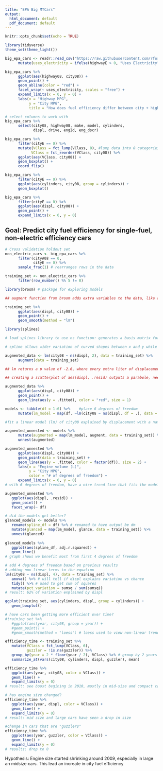 ```yaml
---
title: "EPA Big MTCars"
output:
  html_document: default
  pdf_document: default
---
```


```r
knitr::opts_chunk$set(echo = TRUE)
```

```r
library(tidyverse)
theme_set(theme_light())
```

```r
big_epa_cars <- readr::read_csv("https://raw.githubusercontent.com/rfordatascience/tidytuesday/master/data/2019/2019-10-15/big_epa_cars.csv") %>% 
      mutate(uses_electricity = ifelse(highwayE > 0, "Uses Electricity", "Doesn't Use Electricity"))
```


```r
big_epa_cars %>%
      ggplot(aes(highway08, city08)) + 
      geom_point() + 
      geom_abline(color = "red") +
      facet_wrap(~ uses_electricity, scales = "free") + 
      expand_limits(x = 0, y = 0) + 
      labs(x = "Highway MPG", 
           y = "City MPG", 
           title = "How does fuel efficiency differ between city + highway?")
```

```r
# select columns to work with
big_epa_cars %>%
      select(city08, highway08, make, model, cylinders, 
             displ, drive, engId, eng_dscr)
```

```r
big_epa_cars %>%
      filter(cityE == 0) %>%
      mutate(VClass = fct_lump(VClass, 8), #lump data into 8 categories
            VClass = fct_reorder(VClass, city08)) %>%
      ggplot(aes(VClass, city08)) + 
      geom_boxplot() + 
      coord_flip()

big_epa_cars %>%
      filter(cityE == 0) %>%
      ggplot(aes(cylinders, city08, group = cylinders)) + 
      geom_boxplot() 

big_epa_cars %>%
      filter(cityE == 0) %>%
      ggplot(aes(displ, city08)) + 
      geom_point() + 
      expand_limits(x = 0, y = 0)
```

## Goal: Predict city fuel efficiency for single-fuel, non-electric efficiency cars

```r
# Cross validation holdout set
non_electric_cars <- big_epa_cars %>%
      filter(cityA08 == 0, 
             cityE == 0) %>%
      sample_frac(1) # rearranges rows in the data

training_set <- non_electric_cars %>%
      filter(row_number() %% 5 != 0)
```

```r
library(broom) # package for exploring models

## augment function from broom adds extra variables to the data, like residual values

training_set %>%
      ggplot(aes(displ, city08)) + 
      geom_point() + 
      geom_smooth(method = "lm")

library(splines)

# load splines library to use ns function: generates a basis matrix for natural cubic splines (essentially makes data have 2 degrees of freedom)

# spline allows wider variation of curved shapes between x and y while still using a linear model

augmented_data <- lm(city08 ~ ns(displ, 2), data = training_set) %>%
      augment(data = training_set) 

## lm returns a p value of -2.6, where every extra liter of displacement reduces fuel efficiency by 2.6 mpg

## creating a scatterplot of aes(displ, .resid) outputs a parabole, need to have a random pattern to train our model, shows that a linear model is not a good fit for our data

augmented_data %>%
      ggplot(aes(displ, city08)) + 
      geom_point() + 
      geom_line(aes(y = .fitted), color = "red", size = 1)

models <- tibble(df = 1:6) %>%    #place 6 degrees of freedom
      mutate(lm_model = map(df, ~lm(city08 ~ ns(displ, df = .), data = training_set)))

#fit a linear model (lm) of city08 explained by displacement with a natural cubic spline with several degrees of freedom, similar to code used earlier but with different degrees of freedom

augmented_unnested <- models %>%
      mutate(augmented = map(lm_model, augment, data = training_set)) %>% 
      unnest(augmented)

augmented_unnested %>% 
      ggplot(aes(displ, city08)) + 
      geom_point(data = training_set) + 
      geom_line(aes(y = .fitted, color = factor(df)), size = 2) +
      labs(x = "Engine volume (L)", 
           y = "City MPG", 
           color = "# of degrees of freedom") + 
      expand_limits(x = 0, y = 0)
# with 6 degrees of freedom, have a nice trend line that fits the model

augmented_unnested %>% 
   ggplot(aes(displ, .resid)) + 
   geom_point() + 
   facet_wrap(~ df)

# did the models get better?
glanced_models <- models %>% 
   rename(spline_df = df) %>% # renamed to have output be dm
   mutate(glanced = map(lm_model, glance, data = training_set)) %>% 
   unnest(glanced)
   
glanced_models %>% 
   ggplot(aes(spline_df, adj.r.squared)) + 
   geom_line()
# graph shows we benefit most from first 4 degrees of freedom
```

```r
# add 4 degrees of freedom based on previous results
# adding non-linear terms to the equation
lm(city08 ~ ns(displ, 4), data = training_set) %>%
   anova() %>% # will tell if displ explains variation vs chance
   tidy() %>% # used to get sum of squares
   mutate(pct_variation = sumsq / sum(sumsq)) 
# result: 62% of variation explained by displ

ggplot(training_set, aes(cylinders, displ, group = cylinders)) + 
   geom_boxplot()
```

```r
# have cars been getting more efficient over time?
#training_set %>% 
   #ggplot(aes(year, city08, group = year)) + 
   #geom_point() + 
   #geom_smooth(method = "loess") # loess used to view non-linear trends, looks at local regression values on sliding scale

efficiency_time <- training_set %>% 
   mutate(VClass = fct_lump(VClass, 6), 
          guzzler = !is.na(guzzler)) %>% 
   group_by(year = 2 * floor(year / 2), VClass) %>% # group by 2 years to smooth line
   summarize_at(vars(city08, cylinders, displ, guzzler), mean)

efficiency_time %>% 
   ggplot(aes(year, city08, color = VClass)) + 
   geom_line() + 
   expand_limits(y = 0)
# result: see boost begining in 2010, mostly in mid-size and compact cars

# has engine size changed?
efficiency_time %>% 
   ggplot(aes(year, displ, color = VClass)) + 
   geom_line() + 
   expand_limits(y = 0)
# result: mid size and large cars have seen a drop in size

#change in cars that are "guzzlers"
efficiency_time %>% 
   ggplot(aes(year, guzzler, color = VClass)) + 
   geom_line() + 
   expand_limits(y = 0)
# results: drop to 0
```

Hypothesis: 
Engine size started shrinking around 2009, especially in large an midsize cars. This lead an increate in city fuel efficiency


